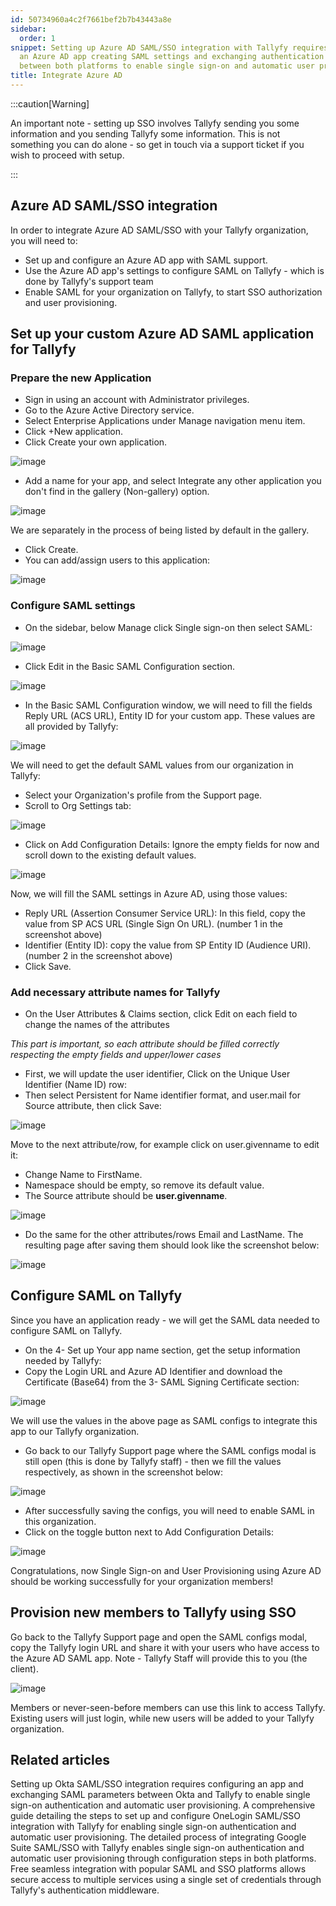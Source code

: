 ```yaml
---
id: 50734960a4c2f7661bef2b7b43443a8e
sidebar:
  order: 1
snippet: Setting up Azure AD SAML/SSO integration with Tallyfy requires configuring
  an Azure AD app creating SAML settings and exchanging authentication parameters
  between both platforms to enable single sign-on and automatic user provisioning.
title: Integrate Azure AD
---
```


:::caution[Warning]

An important note - setting up SSO involves Tallyfy sending you some information and you sending Tallyfy some information. This is not something you can do alone - so get in touch via a support ticket if you wish to proceed with setup.

:::

## Azure AD SAML/SSO integration

In order to integrate Azure AD SAML/SSO with your Tallyfy organization, you will need to:

- Set up and configure an Azure AD app with SAML support.
- Use the Azure AD app's settings to configure SAML on Tallyfy - which is done by Tallyfy's support team
- Enable SAML for your organization on Tallyfy, to start SSO authorization and user provisioning.

## Set up your custom Azure AD SAML application for Tallyfy

### Prepare the new Application

- Sign in using an account with Administrator privileges.
- Go to the Azure Active Directory service.
- Select Enterprise Applications under Manage navigation menu item.
- Click +New application.
- Click Create your own application.

![image](https://screenshots.tallyfy.com/azuresso-1.png)

- Add a name for your app, and select Integrate any other application you don't find in the gallery (Non-gallery) option.

![image](https://screenshots.tallyfy.com/azuresso-2.png)

We are separately in the process of being listed by default in the gallery.

- Click Create.
- You can add/assign users to this application:

![image](https://screenshots.tallyfy.com/azuresso-3.png)

### Configure SAML settings

- On the sidebar, below Manage click Single sign-on then select SAML:

![image](https://screenshots.tallyfy.com/azuresso-4.png)

- Click Edit in the Basic SAML Configuration section.

![image](https://screenshots.tallyfy.com/azuresso-5.png)

- In the Basic SAML Configuration window, we will need to fill the fields Reply URL (ACS URL), Entity ID for your custom app. These values are all provided by Tallyfy:

![image](https://screenshots.tallyfy.com/azuresso-6.png)

We will need to get the default SAML values from our organization in Tallyfy:

- Select your Organization's profile from the Support page.
- Scroll to Org Settings tab:

![image](https://screenshots.tallyfy.com/azuresso-7.png)

- Click on Add Configuration Details: Ignore the empty fields for now and scroll down to the existing default values.

![image](https://screenshots.tallyfy.com/azuresso-8.png)

Now, we will fill the SAML settings in Azure AD, using those values:

- Reply URL (Assertion Consumer Service URL): In this field, copy the value from SP ACS URL (Single Sign On URL). (number 1 in the screenshot above)
- Identifier (Entity ID): copy the value from SP Entity ID (Audience URI). (number 2 in the screenshot above)
- Click Save.

### Add necessary attribute names for Tallyfy

- On the User Attributes & Claims section, click Edit on each field to change the names of the attributes

_This part is important, so each attribute should be filled correctly respecting the empty fields and upper/lower cases_

- First, we will update the user identifier, Click on the Unique User Identifier (Name ID) row:
- Then select Persistent for Name identifier format, and user.mail for Source attribute, then click Save:

![image](https://screenshots.tallyfy.com/azuresso-9.png)

Move to the next attribute/row, for example click on user.givenname to edit it:

- Change Name to FirstName.
- Namespace should be empty, so remove its default value.
- The Source attribute should be **user.givenname**.

![image](https://screenshots.tallyfy.com/azuresso-10.png)

- Do the same for the other attributes/rows Email and LastName. The resulting page after saving them should look like the screenshot below:

![image](https://screenshots.tallyfy.com/azuresso-11.png)

## Configure SAML on Tallyfy

Since you have an application ready - we will get the SAML data needed to configure SAML on Tallyfy.

- On the 4- Set up Your app name section, get the setup information needed by Tallyfy:
- Copy the Login URL and Azure AD Identifier and download the Certificate (Base64) from the 3- SAML Signing Certificate section:

![image](https://screenshots.tallyfy.com/azuresso-12.png)

We will use the values in the above page as SAML configs to integrate this app to our Tallyfy organization.

- Go back to our Tallyfy Support page where the SAML configs modal is still open (this is done by Tallyfy staff) - then we fill the values respectively, as shown in the screenshot below:

![image](https://screenshots.tallyfy.com/azuresso-13.png)

- After successfully saving the configs, you will need to enable SAML in this organization.
- Click on the toggle button next to Add Configuration Details:

![image](https://screenshots.tallyfy.com/azuresso-14.png)

Congratulations, now Single Sign-on and User Provisioning using Azure AD should be working successfully for your organization members!

## Provision new members to Tallyfy using SSO

Go back to the Tallyfy Support page and open the SAML configs modal, copy the Tallyfy login URL and share it with your users who have access to the Azure AD SAML app. Note - Tallyfy Staff will provide this to you (the client).

![image](https://screenshots.tallyfy.com/azuresso-15.png)

Members or never-seen-before members can use this link to access Tallyfy. Existing users will just login, while new users will be added to your Tallyfy organization.


## Related articles
<CardGrid>
<LinkTitleCard header="<b>Authentication > Integrate Okta</b>" href="/products/pro/integrations/authentication/how-to-integrate-okta-samlsso-with-tallyfy/" > Setting up Okta SAML/SSO integration requires configuring an app and exchanging SAML parameters between Okta and Tallyfy to enable single sign-on authentication and automatic user provisioning. </LinkTitleCard>
<LinkTitleCard header="<b>Authentication > Integrate OneLogin</b>" href="/products/pro/integrations/authentication/how-to-integrate-onelogin-samlsso-with-tallyfy/" > A comprehensive guide detailing the steps to set up and configure OneLogin SAML/SSO integration with Tallyfy for enabling single sign-on authentication and automatic user provisioning. </LinkTitleCard>
<LinkTitleCard header="<b>Authentication > Integrate Google Suite</b>" href="/products/pro/integrations/authentication/how-to-integrate-google-suite-samlsso-with-tallyfy/" > The detailed process of integrating Google Suite SAML/SSO with Tallyfy enables single sign-on authentication and automatic user provisioning through configuration steps in both platforms. </LinkTitleCard>
<LinkTitleCard header="<b>Integrations > Authentication and SSO</b>" href="/products/pro/integrations/authentication/" > Free seamless integration with popular SAML and SSO platforms allows secure access to multiple services using a single set of credentials through Tallyfy's authentication middleware. </LinkTitleCard>
</CardGrid>